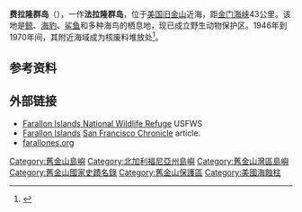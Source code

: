 {{Infobox protected area
| name = 费拉隆国家野生动物保护区
| iucn_category = IV
| photo         = SE Farallon Island.jpg
| photo_caption = 
| photo_width    =
| map            = Wpdms usgs photo farallones.jpg
| location       = [[太平洋|太平洋]]
| nearest_city   = [[美国|美国]][[加利福尼亚州|加利福尼亚州]][[旧金山|旧金山]]
| coords         = {{Coord|37.7249303|-123.0302779|region:US-CA_type:isle_source:usgnis| display=inline,title}}
| area           = 1036公顷
| established    = 1969年
| visitation_num =
| visitation_year=
| governing_body = [[美国鱼类与野生动物局|美国鱼类与野生动物局]]
| embedded1 = 
}}
'''费拉隆群岛'''（{{lang-en|Farallon Islands 或 Farallones}}），一作'''法拉隆群岛'''，位于[[美国|美国]][[旧金山|旧金山]]近海，距[[金门海峡_(美国)|金门海峡]]43公里。该地是[[鲸|鲸]]、[[海豹|海豹]]、[[鲨鱼|鲨鱼]]和多种海鸟的栖息地，现已成立野生动物保护区。1946年到1970年间，其附近海域成为核废料堆放处<ref>{{cite web | language = zh-cn | publisher = 新浪科技 | title = 全球最致命七座小岛 | url = http://tech.sina.com.cn/d/2011-06-29/09415704946.shtml | date = 2011-06-29 | accessdate = 2011-07-02 | archive-date = 2011-07-02 | archive-url = https://web.archive.org/web/20110702204940/http://tech.sina.com.cn/d/2011-06-29/09415704946.shtml | dead-url = no }}</ref>。

==参考资料==
{{reflist}}
==外部链接==
{{Commons|Farallon Islands}}
*[http://www.fws.gov/refuges/profiles/index.cfm?id=81641 Farallon Islands National Wildlife Refuge] USFWS
*[http://www.sfgate.com/cgi-bin/article.cgi?f=/c/a/2005/05/15/BAG1UCPJ0C1.DTL Farallon Islands] [[San_Francisco_Chronicle|San Francisco Chronicle]] article.
*[http://www.farallones.org farallones.org]

{{Authority control}}

[[Category:舊金山島嶼|Category:舊金山島嶼]]
[[Category:北加利福尼亞州島嶼|Category:北加利福尼亞州島嶼]]
[[Category:舊金山灣區島嶼|Category:舊金山灣區島嶼]]
[[Category:舊金山國家史蹟名錄|Category:舊金山國家史蹟名錄]]
[[Category:舊金山保護區|Category:舊金山保護區]]
[[Category:美國海蝕柱|Category:美國海蝕柱]]